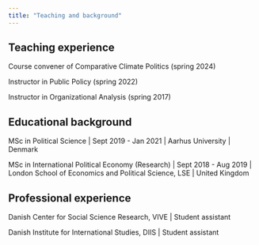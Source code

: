 ```yaml
---
title: "Teaching and background"
---
```


## Teaching experience

Course convener of Comparative Climate Politics (spring 2024)

Instructor in Public Policy (spring 2022)

Instructor in Organizational Analysis (spring 2017)


## Educational background

MSc in Political Science | Sept 2019 - Jan 2021 | Aarhus University | Denmark

MSc in International Political Economy (Research) | Sept 2018 - Aug 2019 | London School of Economics and Political Science, LSE | United Kingdom


## Professional experience

Danish Center for Social Science Research, VIVE | Student assistant 

Danish Institute for International Studies, DIIS | Student assistant

